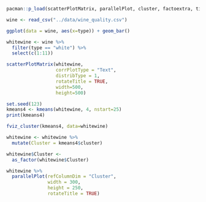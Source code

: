 ```r
pacman::p_load(scatterPlotMatrix, parallelPlot, cluster, factoextra, tidyverse)
```

```r
wine <- read_csv("../data/wine_quality.csv")
```

```r
ggplot(data = wine, aes(x=type)) + geom_bar()
```

```r
whitewine <- wine %>%
  filter(type == "white") %>%
  select(c(1:11))
```

```r
scatterPlotMatrix(whitewine,
                  corrPlotType = "Text",
                  distribType = 1,
                  rotateTitle = TRUE,
                  width=500,
                  height=500)
```

```r
set.seed(123)
kmeans4 <- kmeans(whitewine, 4, nstart=25)
print(kmeans4)

```

```r
fviz_cluster(kmeans4, data=whitewine)
```

```r
whitewine <- whitewine %>%
  mutate(Cluster = kmeans4$cluster)
```

```r
whitewine$Cluster <- 
  as_factor(whitewine$Cluster)
```

```r
whitewine %>%
  parallelPlot(refColumnDim = "Cluster",
               width = 300,
               height = 250,
               rotateTitle = TRUE)
```

```r

```
